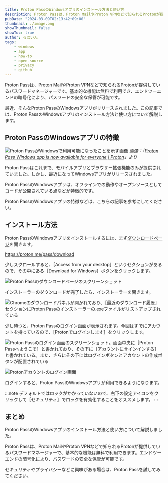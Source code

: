 ```yaml
---
title: Proton PassのWindowsアプリのインストール方法と使い方
description: Proton Passは、Proton MailやProton VPNなどで知られるProtonが提供しているパスワードマネージャーです。基本的な機能は無料で利用でき、エンドツーエンドの暗号化により、パスワードの安全な保管が可能です。最近、そんなProton PassのWindowsアプリがリリースされました。この記事では、Proton PassのWindowsアプリのインストール方法と使い方について解説します。
pubDate: "2024-03-09T02:13:42+09:00"
thumbnail: ./image.png
showThumbnail: false
showToc: true
author: ろぼいん
tags:
    - windows
    - app
    - how-to
    - open-source
    - privacy
    - github
---
```



Proton Passは、Proton MailやProton VPNなどで知られるProtonが提供しているパスワードマネージャーです。基本的な機能は無料で利用でき、エンドツーエンドの暗号化により、パスワードの安全な保管が可能です。

最近、そんなProton PassのWindowsアプリがリリースされました。この記事では、Proton PassのWindowsアプリのインストール方法と使い方について解説します。

<!-- toc -->

## Proton PassのWindowsアプリの特徴

![Proton PassがWindowsで利用可能になったことを示す画像](./image.png)
*画像：「[Proton Pass Windows app is now available for everyone | Proton](https://proton.me/blog/proton-pass-windows-app)」より*

Proton Passはこれまで、モバイルアプリとブラウザー拡張機能のみが提供されていました。しかし、最近になってWindowsアプリがリリースされました。

Proton PassのWindowsアプリは、オフラインでの動作やオープンソースとしてコードが公開されている点などが特徴的です。

Proton PassのWindowsアプリの特徴などは、こちらの記事を参考にしてください。

<ArticleCard link="/article/2024/03/02/proton-pass-now-supports-windows/" />

## インストール方法

Proton PassのWindowsアプリをインストールするには、まず[ダウンロードページ](https://proton.me/pass/download)を開きます。

https://proton.me/pass/download

少しスクロールすると、［Access from your desktop］というセクションがあるので、その中にある［Download for Windows］ボタンをクリックします。

![Proton Passのダウンロードページのスクリーンショット](./image-1.png)

インストーラーのダウンロードが完了したら、インストーラーを開きます。

![Chromeのダウンロードパネルが開かれており、［最近のダウンロード履歴］セクションにProton Passのインストーラーの.exeファイルがリストアップされている](./image-2.png)

少し待つと、Proton Passのログイン画面が表示されます。今回はすでにアカウントを持っているので、［Protonでログインします］をクリックします。

![Proton Passのログイン画面のスクリーンショット。画面中央に［Proton Passへようこそ］と書かれており、その下に［アカウントにサインインする］と書かれている。また、さらにその下にはログインボタンとアカウントの作成ボタンが配置されている](./image-3.png)

![Protonアカウントのログイン画面](./image-4.png)

ログインすると、Proton PassのWindowsアプリが利用できるようになります。

:::note
デフォルトではロックがかかっていないので、右下の設定アイコンをクリックして［セキュリティ］でロックを有効化することをオススメします。
:::

## まとめ

Proton PassのWindowsアプリのインストール方法と使い方について解説しました。

Proton Passは、Proton MailやProton VPNなどで知られるProtonが提供しているパスワードマネージャーで、基本的な機能は無料で利用できます。エンドツーエンドの暗号化により、パスワードの安全な保管が可能です。

セキュリティやプライバシーなどに興味がある場合は、Proton Passを試してみてください。
